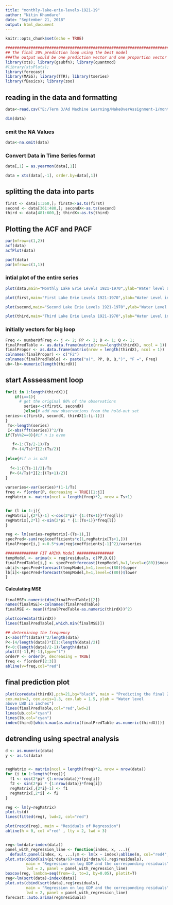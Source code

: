---
title: "monthly-lake-erie-levels-1921-19"
author: "Nitin Khandare"
date: "September 21, 2018"
output: html_document
---

```{r setup, include=FALSE}
knitr::opts_chunk$set(echo = TRUE)
```

```{r}
#########################################################################
## The final 20% prediction loop using the best model
###The output would be one prediction vector and one proportion vector
library(xts); library(gsubfn); library(quantmod)
#library(xtsPlots); 
library(forecast)
library(MASS); library(TTR); library(tseries)
library(fBasics); library(zoo)

```


## reading in the data and formatting

```{r}
data<-read.csv("E:/Term 3/Ad Machine Learning/MakeOverAssignment-1/monthly-lake-erie-levels-1921-19.csv",header=TRUE,stringsAsFactors=FALSE)

dim(data)
```

### omit the NA Values
```{r}
data<-na.omit(data)
```

### Convert Data in Time Series format
```{r}
data[,1] = as.yearmon(data[,1])

data = xts(data[,-1], order.by=data[,1])

```


## splitting the data into parts
```{r}
first <- data[1:360,]; firstX<-as.ts(first)
second <- data[361:480,]; secondX<-as.ts(second)
third <- data[481:600,]; thirdX<-as.ts(third)
```



## Plotting the ACF and PACF
```{r}

par(mfrow=c(1,2))
acf(data)
acfPlot(data)
```


```{r}

pacf(data)
par(mfrow=c(1,1))
```



### intial plot of the entire series
```{r}
plot(data,main="Monthly Lake Erie Levels 1921-1970",ylab="Water level above LWD in inches")

```

```{r}
plot(first,main="First Lake Erie Levels 1921-1970",ylab="Water Level in inches")

```

```{r}
plot(second,main="Second Lake Erie Levels 1921-1970",ylab="Water Level in inches")

```

```{r}
plot(third,main="Third Lake Erie Levels 1921-1970",ylab="Water Level in inches")
```



### initially vectors for big loop
```{r}
Freq <- numberOfFreq <- j <- 2; PP <- 2; D <- 1; Q <- 1;
finalPredTable <- as.data.frame(matrix(nrow=length(thirdX), ncol = 1))
finalPropor <- as.data.frame(matrix(nrow = length(thirdX), ncol = 1))
colnames(finalPropor) <- c("F2")
colnames(finalPredTable) <- paste("a(", PP, D, Q,")", "F =", Freq)
ub<-lb<-numeric(length(thirdX))

```



## start Asssessment loop
```{r}
for(i in 1:length(thirdX)){
    if(i==1){
      # get the original 80% of the observations
        series<-c(firstX, secondX)
        }else{# add new observations from the hold-out set
series<-c(firstX, secondX, thirdX[1:(i-1)])
}
 Ts<-length(series)
 I<-abs(fft(series))^2/Ts
if(Ts%%2==0){#if n is even

   f<-1:(Ts/2-1)/Ts
   P<-(4/Ts)*I[2:(Ts/2)]
   
}else{#if n is odd
  
  f<-1:{(Ts-1)/2}/Ts
  P<-(4/Ts)*I[2:{(Ts+1)/2}]
}
 
varseries<-var(series)*(1-1/Ts)
freq <- f[order(P, decreasing = TRUE)[1:j]]
regMatrix <- matrix(ncol = length(freq)*2, nrow = Ts+1)


for (l in 1:j){
regMatrix[,{2*l}-1] <-cos(2*pi* {1:(Ts+1)}*freq[l])
regMatrix[,2*l] <-sin(2*pi * {1:(Ts+1)}*freq[l])
}

reg <- lm(series~regMatrix[-(Ts+1),])
specPred<-sum(reg$coefficients*c(1,regMatrix[Ts+1,]))
finalPropor[i,] <-0.5*sum(reg$coefficients[-1]^2)/varseries

############## FIT ARIMA Model ################
tempModel <- arima(x = reg$residuals, c(PP,D,Q))
finalPredTable[i,] <- specPred+forecast(tempModel,h=1,level=c(80))$mean
ub[i]<-specPred+forecast(tempModel,h=1,level=c(80))$upper
lb[i]<-specPred+forecast(tempModel,h=1,level=c(80))$lower
}
```

#### Calculating MSE 
```{r}

finalMSE<-numeric(dim(finalPredTable)[2])
names(finalMSE)<-colnames(finalPredTable)
finalMSE <- mean((finalPredTable-as.numeric(thirdX))^2)
```

```{r}
plot(coredata(thirdX))
lines(finalPredTable[,which.min(finalMSE)])
```


```{r}
## determining the frequency
I<-abs(fft(data))^2/length(data)
P<-(4/length(data))*I[1:(length(data)/2)]
f<-0:(length(data)/2-1)/length(data)
plot(f[-1],P[-1],type="l")
orderP <- order(P, decreasing = TRUE)
freq <- f[orderP[2:3]]
abline(v=freq,col="red")
```


## final prediction plot
```{r}

plot(coredata(thirdX),pch=21,bg="black", main = "Predicting the final 20%",
cex.main=3, cex.axis=1.3, cex.lab = 1.5, ylab = "Water level
above LWD in inches")
lines(finalPredTable,col="red",lwd=2)
lines(ub,col="cyan")
lines(lb,col="cyan")
index(third)[which.max(as.matrix(finalPredTable-as.numeric(thirdX)))]
```


## detrending using spectral analysis
```{r}
d <- as.numeric(data)
y <- as.ts(data)


regMatrix <- matrix(ncol = length(freq)*2, nrow = nrow(data))
for (i in 1:length(freq)){
  f1 <- cos(2*pi* {1:nrow(data)}*freq[i])
  f2 <- sin(2*pi * {1:nrow(data)}*freq[i])
  regMatrix[,{2*i}-1] <- f1
  regMatrix[,2*i] <- f2
}

reg <- lm(y~regMatrix)
plot.ts(d)
lines(fitted(reg), lwd=2, col="red")

plot(resid(reg), main = "Residuals of Regression")
abline(h = 0, col ="red" , lty = 2, lwd = 3)


reg<-lm(data~index(data))
panel_with_regression_line <- function(index, x, ...){
  default.panel(index, x, ...);m <- lm(x ~ index);abline(m, col="red4", lwd=2)}
plot.xts(cbind(sin(pi*data/6)+cos(pi*data/6),reg$residuals), 
         main = "Regression on log GDP and the corresponding residuals",
         lwd = 2, panel = panel_with_regression_line)
boxcox(reg, lambda=seq(from=-2, to=2, by=0.05), plotit=T)
reg<-lm(sqrt(data)~index(data))
plot.xts(cbind(sqrt(data),reg$residuals), 
         main = "Regression on log GDP and the corresponding residuals",
         lwd = 2, panel = panel_with_regression_line)
forecast::auto.arima(reg$residuals)

```

